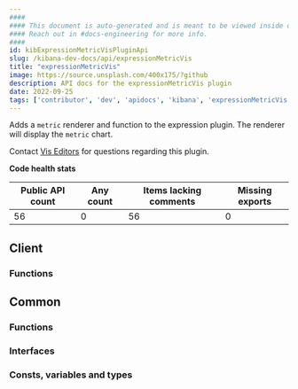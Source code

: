 ```yaml
---
####
#### This document is auto-generated and is meant to be viewed inside our experimental, new docs system.
#### Reach out in #docs-engineering for more info.
####
id: kibExpressionMetricVisPluginApi
slug: /kibana-dev-docs/api/expressionMetricVis
title: "expressionMetricVis"
image: https://source.unsplash.com/400x175/?github
description: API docs for the expressionMetricVis plugin
date: 2022-09-25
tags: ['contributor', 'dev', 'apidocs', 'kibana', 'expressionMetricVis']
---
```


Adds a `metric` renderer and function to the expression plugin. The renderer will display the `metric` chart.

Contact [Vis Editors](https://github.com/orgs/elastic/teams/kibana-vis-editors) for questions regarding this plugin.

**Code health stats**

| Public API count  | Any count | Items lacking comments | Missing exports |
|-------------------|-----------|------------------------|-----------------|
| 56 | 0 | 56 | 0 |

## Client

### Functions
<DocDefinitionList data={expressionMetricVisObj.client.functions}/>

## Common

### Functions
<DocDefinitionList data={expressionMetricVisObj.common.functions}/>

### Interfaces
<DocDefinitionList data={expressionMetricVisObj.common.interfaces}/>

### Consts, variables and types
<DocDefinitionList data={expressionMetricVisObj.common.misc}/>

